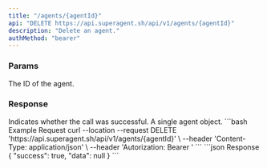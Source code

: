 ```yaml
---
title: "/agents/{agentId}"
api: "DELETE https://api.superagent.sh/api/v1/agents/{agentId}"
description: "Delete an agent."
authMethod: "bearer"
---
```


### Params

<ParamField path="agentId" required="true" type="string">
  The ID of the agent.
</ParamField>

### Response

<ResponseField name="success" type="boolean">
  Indicates whether the call was successful.
</ResponseField>

<ResponseField name="data" type="object">
  A single agent object.
</ResponseField>

<RequestExample>
```bash Example Request
curl --location --request DELETE 'https://api.superagent.sh/api/v1/agents/{agentId}' \
--header 'Content-Type: application/json' \
--header 'Autorization: Bearer <token>'
```
</RequestExample>

<ResponseExample>
```json Response
{
  "success": true,
  "data": null
}
```
</ResponseExample>
